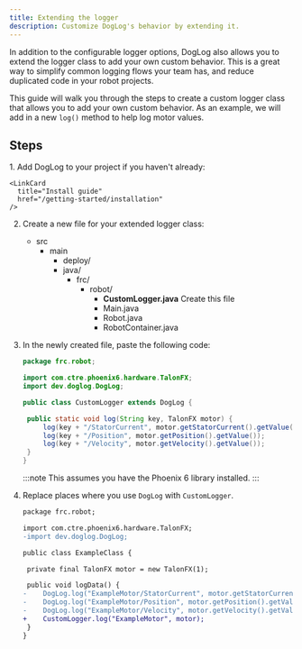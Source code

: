 ```yaml
---
title: Extending the logger
description: Customize DogLog's behavior by extending it.
---
```



In addition to the configurable logger options, DogLog also allows you to extend the logger class to add your own custom behavior.
This is a great way to simplify common logging flows your team has, and reduce duplicated code in your robot projects.

This guide will walk you through the steps to create a custom logger class that allows you to add your own custom behavior.
As an example, we will add in a new `log()` method to help log motor values.

## Steps

<Steps>
1. Add DogLog to your project if you haven't already:

    <LinkCard
      title="Install guide"
      href="/getting-started/installation"
    />

2. Create a new file for your extended logger class:

   <FileTree>

   - src
     - main
       - deploy/
       - java/
         - frc/
           - robot/
             - **CustomLogger.java** Create this file
             - Main.java
             - Robot.java
             - RobotContainer.java

    </FileTree>

3. In the newly created file, paste the following code:

   ```java title="src/main/java/frc/robot/CustomLogger.java"
   package frc.robot;

   import com.ctre.phoenix6.hardware.TalonFX;
   import dev.doglog.DogLog;

   public class CustomLogger extends DogLog {

   	public static void log(String key, TalonFX motor) {
   		log(key + "/StatorCurrent", motor.getStatorCurrent().getValue());
   		log(key + "/Position", motor.getPosition().getValue());
   		log(key + "/Velocity", motor.getVelocity().getValue());
   	}
   }

   ```

   :::note
   This assumes you have the Phoenix 6 library installed.
   :::

4. Replace places where you use `DogLog` with `CustomLogger`.

   ```diff lang="java"
   package frc.robot;

   import com.ctre.phoenix6.hardware.TalonFX;
   -import dev.doglog.DogLog;

   public class ExampleClass {

   	private final TalonFX motor = new TalonFX(1);

   	public void logData() {
   -	DogLog.log("ExampleMotor/StatorCurrent", motor.getStatorCurrent().getValue());
   -	DogLog.log("ExampleMotor/Position", motor.getPosition().getValue());
   -	DogLog.log("ExampleMotor/Velocity", motor.getVelocity().getValue());
   +	CustomLogger.log("ExampleMotor", motor);
   	}
   }

   ```

</Steps>
